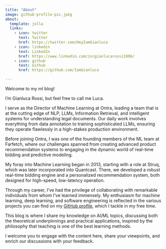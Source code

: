 ```yaml
---
title: "About"
image: github-profile-pic.jpeg
about:
  template: jolla
  links:
    - icon: twitter
      text: Twitter
      href: https://twitter.com/HeyIamGianluca
    - icon: linkedin
      text: LinkedIn
      href: https://www.linkedin.com/in/gianlucarossi1986/
    - icon: github
      text: Github
      href: https://github.com/IamGianluca

---
```


Welcome to my ml blog!

I'm Gianluca Rossi, but feel free to call me Luca.

I serve as the Director of Machine Learning at Ontra, leading a team that is at the cutting edge of NLP, LLMs, Information Retrieval, and intelligent systems for understanding legal documents. Our daily work involves everything from data annotation to training sophisticated LLMs, ensuring they operate flawlessly in a high-stakes production environment.

Before joining Ontra, I was one of the founding members of the ML team at Farfetch, where our challenges spanned from creating advanced product recommendation systems to engaging in the dynamic world of real-time bidding and predictive modeling.

My foray into Machine Learning began in 2013, starting with a role at Struq, which was later incorporated into Quantcast. There, we developed a robust real-time bidding engine and a personalized recommendation system, both designed for high-speed, low-latency operation.

Through my career, I've had the privilege of collaborating with remarkable individuals from whom I've learned immensely. My enthusiasm for machine learning, deep learning, and software engineering is reflected in the various projects you can find on my [GitHub profile](https://github.com/IamGianluca/), which I tackle in my free time.

This blog is where I share my knowledge on AI/ML topics, discussing both the theoretical underpinnings and practical applications, inspired by the philosophy that teaching is one of the best learning methods.

I welcome you to engage with the content here, share your viewpoints, and enrich our discussions with your feedback.
